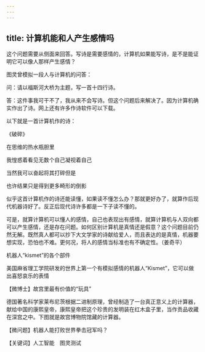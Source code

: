```yaml
---
---
---
```

title: 计算机能和人产生感情吗
---




这个问题需要从侧面来回答。写诗是需要感情的，计算机如果能写诗，是不是能证明它可以像人那样产生感情？

图灵曾模拟一段人与计算机的问答：

问：请以福斯河大桥为主题，写一首十四行诗。

答：这件事我可干不了，我从来不会写诗。但这个问题后来解决了。因为计算机确实作出了诗。网上还有许多作诗软件可以下载。

以下就是一首计算机作的诗：

《破碎》

在思维的热水瓶胆里

我惶惑着看见无数个自己凝视着自己

当然我可以奋起将其打碎但是

也许结果只是得到更多畸形的倒影

似乎这首计算机作的诗还能读懂，如果读不懂怎么办？那就更好办了，就算作后现代机器诗好了。反正后现代诗许多都是一下子读不懂的。

可是，就算计算机可以懂人的感情，自己也表现出有感情，就算计算机与人双向都可以产生感情，还是存在问题。如何区别计算机是真情还是假意？这个问题目前仍然无解。既然真人都可以抄下大文学家的诗献给爱人，而且表达的是真情，机器要想实现，恐怕也不难。更何况，将人的感情当标准也有不确定性。（姜奇平）

机器人“kismet”的各个部件



美国麻省理工学院研发的世界上第一个有模拟感情的机器人“Kismet”，它可以做出喜怒哀乐的表情





【微博士】故宫里最有价值的“玩具”

德国著名科学家莱布尼茨根据二进制原理，曾经制造了一台真正意义上的计算器，献给中国的康熙皇帝，康熙皇帝把这个珍贵的发明装在红木盒子里，当作贡品收藏在深宫之中。下图就是故宫博物院馆藏的计算器。



【微问题】机器人能打败世界拳击冠军吗？

【关键词】人工智能　图灵测试